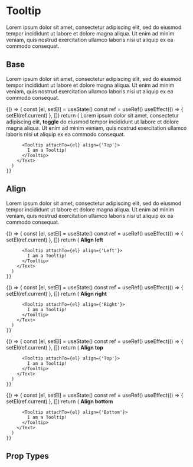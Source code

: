 
<Meta title='Components|Tooltip' component={Tooltip} />

# Tooltip
Lorem ipsum dolor sit amet, consectetur adipiscing elit, sed do eiusmod tempor incididunt ut labore et dolore magna aliqua. Ut enim ad minim veniam, quis nostrud exercitation ullamco laboris nisi ut aliquip ex ea commodo consequat.
 
## Base
Lorem ipsum dolor sit amet, consectetur adipiscing elit, sed do eiusmod tempor incididunt ut labore et dolore magna aliqua. Ut enim ad minim veniam, quis nostrud exercitation ullamco laboris nisi ut aliquip ex ea commodo consequat.

<Preview>
  <Story name='Base'>
    {() => {
      const [el, setEl] = useState()
      const ref = useRef()
      useEffect(() => {
        setEl(ref.current)
      }, [])
      return (
        <Text>
          Lorem ipsum dolor sit amet, consectetur adipiscing elit, <strong ref={ref} style={{ display: 'inline-block'}}>toggle</strong> do eiusmod tempor incididunt ut labore et dolore magna aliqua. Ut enim ad minim veniam, quis nostrud exercitation ullamco laboris nisi ut aliquip ex ea commodo consequat.
          
          <Tooltip attachTo={el} align={'Top'}>
            I am a Tooltip!
          </Tooltip>
        </Text>
      )
    }}
  </Story>
</Preview>

## Align
Lorem ipsum dolor sit amet, consectetur adipiscing elit, sed do eiusmod tempor incididunt ut labore et dolore magna aliqua. Ut enim ad minim veniam, quis nostrud exercitation ullamco laboris nisi ut aliquip ex ea commodo consequat.

<Preview>
  <Story name='Align-Left'>
    {() => {
      const [el, setEl] = useState()
      const ref = useRef()
      useEffect(() => {
        setEl(ref.current)
      }, [])
      return (
        <Text>
          <strong ref={ref} style={{ display: 'inline-block'}}>Align left</strong>
          
          <Tooltip attachTo={el} align={'Left'}>
            I am a Tooltip!
          </Tooltip>
        </Text>
      )
    }}
  </Story>
</Preview>

<Preview>
  <Story name='Align-Right'>
    {() => {
      const [el, setEl] = useState()
      const ref = useRef()
      useEffect(() => {
        setEl(ref.current)
      }, [])
      return (
        <Text>
          <strong ref={ref} style={{ display: 'inline-block'}}>Align right</strong>
          
          <Tooltip attachTo={el} align={'Right'}>
            I am a Tooltip!
          </Tooltip>
        </Text>
      )
    }}
  </Story>
</Preview>

<Preview>
  <Story name='Align-Top'>
    {() => {
      const [el, setEl] = useState()
      const ref = useRef()
      useEffect(() => {
        setEl(ref.current)
      }, [])
      return (
        <Text>
          <strong ref={ref} style={{ display: 'inline-block'}}>Align top</strong>
          
          <Tooltip attachTo={el} align={'Top'}>
            I am a Tooltip!
          </Tooltip>
        </Text>
      )
    }}
  </Story>
</Preview>

<Preview>
  <Story name='Align-Bottom'>
    {() => {
      const [el, setEl] = useState()
      const ref = useRef()
      useEffect(() => {
        setEl(ref.current)
      }, [])
      return (
        <Text>
          <strong ref={ref} style={{ display: 'inline-block'}}>Align bottom</strong>
          
          <Tooltip attachTo={el} align={'Bottom'}>
            I am a Tooltip!
          </Tooltip>
        </Text>
      )
    }}
  </Story>
</Preview>

## Prop Types

<Props of={Tooltip} />